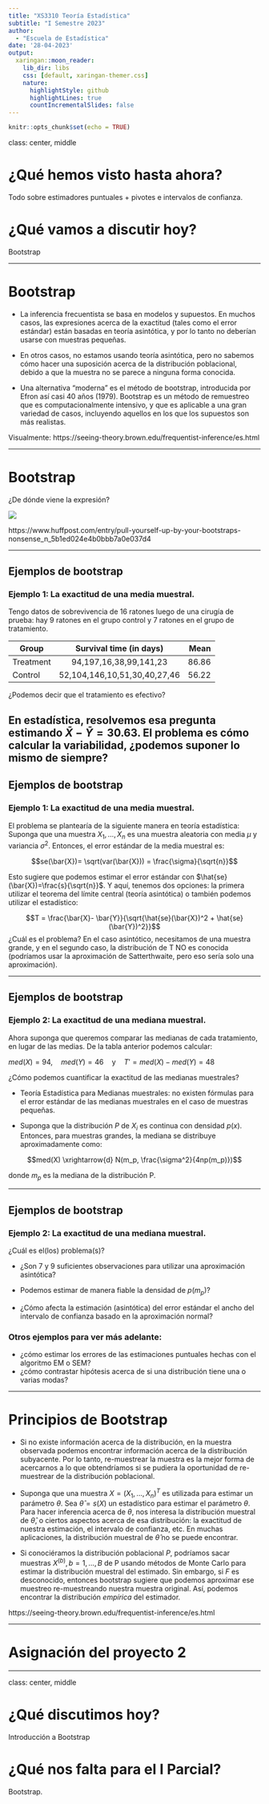 ```yaml
---
title: "XS3310 Teoría Estadística"
subtitle: "I Semestre 2023"
author:
  - "Escuela de Estadística"
date: '28-04-2023'
output:
  xaringan::moon_reader:
    lib_dir: libs
    css: [default, xaringan-themer.css]
    nature:
      highlightStyle: github
      highlightLines: true
      countIncrementalSlides: false
---
```



```r
knitr::opts_chunk$set(echo = TRUE)
```

class: center, middle


# ¿Qué hemos visto hasta ahora?

Todo sobre estimadores puntuales + pivotes e intervalos de confianza.

# ¿Qué vamos a discutir hoy?

Bootstrap

---
		
# Bootstrap

* La inferencia frecuentista se basa en modelos y supuestos. En muchos casos, las expresiones acerca de la exactitud (tales como el error estándar) están basadas en teoría asintótica, y por lo tanto no deberían usarse con muestras pequeñas.

* En otros casos, no estamos usando teoría asintótica, pero no sabemos cómo hacer una suposición acerca de la distribución poblacional, debido a que la muestra no se parece a ninguna forma conocida.

* Una alternativa "moderna" es el método de bootstrap, introducida por Efron así casi 40 años (1979). Bootstrap es un método de remuestreo que es computacionalmente intensivo, y que es aplicable a una gran variedad de casos, incluyendo aquellos en los que los supuestos son más realistas. 

Visualmente:
https://seeing-theory.brown.edu/frequentist-inference/es.html


---

# Bootstrap

¿De dónde viene la expresión?


![](https://img.huffingtonpost.com/asset/5b6b3f1f2000002d00349e9d.jpeg?cache=92vfjlaeaf&ops=scalefit_720_noupscale)

https://www.huffpost.com/entry/pull-yourself-up-by-your-bootstraps-nonsense_n_5b1ed024e4b0bbb7a0e037d4

---

## Ejemplos de bootstrap

### Ejemplo 1: La exactitud de una media muestral.

Tengo datos de sobrevivencia de 16 ratones luego de una cirugía de prueba: hay 9 ratones en el grupo control y 7 ratones en el grupo de tratamiento. 

| Group         | Survival time (in days)      | Mean  |
| ------------- |:----------------------------:| -----:|
| Treatment     | 94,197,16,38,99,141,23       | 86.86 |
| Control       | 52,104,146,10,51,30,40,27,46 | 56.22 |

¿Podemos decir que el tratamiento es efectivo?

En estadística, resolvemos esa pregunta estimando $\bar{X}- \bar{Y} = 30.63$. El problema es cómo calcular la variabilidad, ¿podemos suponer lo mismo de siempre?
---

## Ejemplos de bootstrap

### Ejemplo 1: La exactitud de una media muestral.

El problema se plantearía de la siguiente manera en teoría estadística: Suponga que una muestra $X_1, \dots, X_n$ es una muestra aleatoria con media $\mu$ y variancia $\sigma^2$. Entonces, el error estándar de la media muestral es: 

$$se(\bar{X})= \sqrt(var(\bar{X})) = \frac{\sigma}{\sqrt{n}}$$ 

Esto sugiere que podemos estimar el error estándar con $\hat{se}(\bar{X})=\frac{s}{\sqrt{n}}$. Y aquí, tenemos dos opciones: la primera utilizar el teorema del límite central (teoría asintótica) o también podemos utilizar el estadístico:

$$T = \frac{\bar{X}- \bar{Y}}{\sqrt{\hat{se}(\bar{X})^2 + \hat{se}(\bar{Y})^2}}$$
¿Cuál es el problema? En el caso asintótico, necesitamos de una muestra grande, y en el segundo caso, la distribución de T NO es conocida (podríamos usar la aproximación de Satterthwaite, pero eso sería solo una aproximación).

---

## Ejemplos de bootstrap

### Ejemplo 2: La exactitud de una mediana muestral.

Ahora suponga que queremos comparar las medianas de cada tratamiento, en lugar de las medias. De la tabla anterior podemos calcular:

$med(X) = 94, \quad med(Y)=46 \quad \text{y} \quad T'= med(X) - med(Y)= 48$

¿Cómo podemos cuantificar la exactitud de las medianas muestrales?

* Teoría Estadística para Medianas muestrales: no existen fórmulas para el error estándar de las medianas muestrales en el caso de muestras pequeñas. 

* Suponga que la distribución $P$ de $X_i$ es continua con densidad $p(x)$. Entonces, para muestras grandes, la mediana se distribuye aproximadamente como:

$$med(X) \xrightarrow{d} N(m_p, \frac{\sigma^2}{4np(m_p)})$$

donde $m_p$ es la mediana de la distribución P.


---

## Ejemplos de bootstrap

### Ejemplo 2: La exactitud de una mediana muestral.

¿Cuál es el(los) problema(s)?

* ¿Son 7 y 9 suficientes observaciones para utilizar una aproximación asintótica?

* Podemos estimar de manera fiable la densidad de $p(m_p)$?

* ¿Cómo afecta la estimación (asintótica) del error estándar el ancho del intervalo de confianza basado en la aproximación normal?


### Otros ejemplos para ver más adelante: 

* ¿cómo estimar los errores de las estimaciones puntuales hechas con el algoritmo EM o SEM? 
* ¿cómo contrastar hipótesis acerca de si una distribución tiene una o varias modas?

---

# Principios de Bootstrap

* Si no existe información acerca de la distribución, en la muestra observada podemos encontrar información acerca de la distribución subyacente. Por lo tanto, re-muestrear la muestra es la mejor forma de acercarnos a lo que obtendríamos si se pudiera la oportunidad de re-muestrear de la distribución poblacional.

* Suponga que una muestra $X = (X_1, \dots, X_n)^T$ es utilizada para estimar un parámetro $\theta$. Sea $\hat{\theta}= s(X)$ un estadístico para estimar el parámetro $\theta$. Para hacer inferencia acerca de $\theta$, nos interesa la distribución muestral de $\hat{\theta}$, o ciertos aspectos acerca de esa distribución: la exactitud de nuestra estimación, el intervalo de confianza, etc. En muchas aplicaciones, la distribución muestral de $\hat{\theta}$ no se puede encontrar.

* Si conociéramos la distribución poblacional $P$, podríamos sacar muestras $X^{(b)}, b=1,\dots,B$ de P usando métodos de Monte Carlo para estimar la distribución muestral del estimado. Sin embargo, si $F$ es desconocido, entonces bootstrap sugiere que podemos aproximar ese muestreo re-muestreando nuestra muestra original. Así, podemos encontrar la distribución *empírica* del estimador.

https://seeing-theory.brown.edu/frequentist-inference/es.html

---

# Asignación del proyecto 2



---
class: center, middle

# ¿Qué discutimos hoy?

Introducción a Bootstrap

# ¿Qué nos falta para el I Parcial?

Bootstrap.

